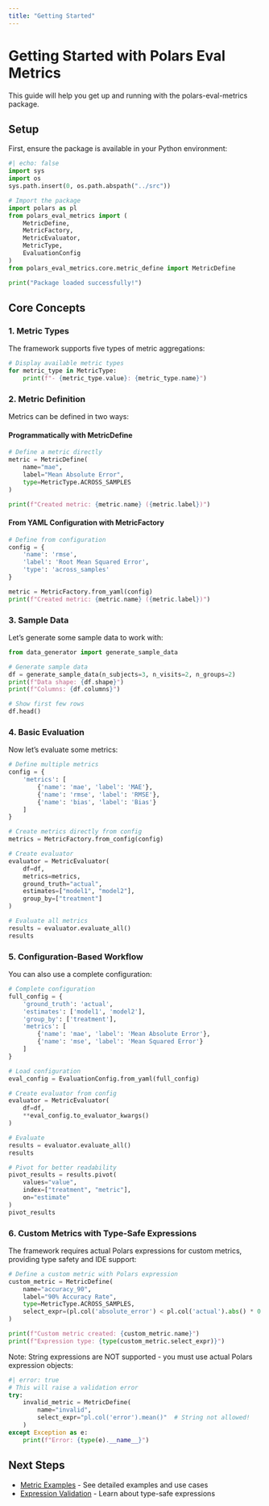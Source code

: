 ```yaml
---
title: "Getting Started"
---
```


# Getting Started with Polars Eval Metrics

This guide will help you get up and running with the polars-eval-metrics package.

## Setup

First, ensure the package is available in your Python environment:

```python
#| echo: false
import sys
import os
sys.path.insert(0, os.path.abspath("../src"))
```

```python
# Import the package
import polars as pl
from polars_eval_metrics import (
    MetricDefine,
    MetricFactory,
    MetricEvaluator,
    MetricType,
    EvaluationConfig
)
from polars_eval_metrics.core.metric_define import MetricDefine

print("Package loaded successfully!")
```

## Core Concepts

### 1. Metric Types

The framework supports five types of metric aggregations:

```python
# Display available metric types
for metric_type in MetricType:
    print(f"- {metric_type.value}: {metric_type.name}")
```

### 2. Metric Definition

Metrics can be defined in two ways:

#### Programmatically with MetricDefine

```python
# Define a metric directly
metric = MetricDefine(
    name="mae",
    label="Mean Absolute Error",
    type=MetricType.ACROSS_SAMPLES
)

print(f"Created metric: {metric.name} ({metric.label})")
```

#### From YAML Configuration with MetricFactory

```python
# Define from configuration
config = {
    'name': 'rmse',
    'label': 'Root Mean Squared Error',
    'type': 'across_samples'
}

metric = MetricFactory.from_yaml(config)
print(f"Created metric: {metric.name} ({metric.label})")
```

### 3. Sample Data

Let's generate some sample data to work with:

```python
from data_generator import generate_sample_data

# Generate sample data
df = generate_sample_data(n_subjects=3, n_visits=2, n_groups=2)
print(f"Data shape: {df.shape}")
print(f"Columns: {df.columns}")

# Show first few rows
df.head()
```

### 4. Basic Evaluation

Now let's evaluate some metrics:

```python
# Define multiple metrics
config = {
    'metrics': [
        {'name': 'mae', 'label': 'MAE'},
        {'name': 'rmse', 'label': 'RMSE'},
        {'name': 'bias', 'label': 'Bias'}
    ]
}

# Create metrics directly from config
metrics = MetricFactory.from_config(config)

# Create evaluator
evaluator = MetricEvaluator(
    df=df,
    metrics=metrics,
    ground_truth="actual",
    estimates=["model1", "model2"],
    group_by=["treatment"]
)

# Evaluate all metrics
results = evaluator.evaluate_all()
results
```

### 5. Configuration-Based Workflow

You can also use a complete configuration:

```python
# Complete configuration
full_config = {
    'ground_truth': 'actual',
    'estimates': ['model1', 'model2'],
    'group_by': ['treatment'],
    'metrics': [
        {'name': 'mae', 'label': 'Mean Absolute Error'},
        {'name': 'mse', 'label': 'Mean Squared Error'}
    ]
}

# Load configuration
eval_config = EvaluationConfig.from_yaml(full_config)

# Create evaluator from config
evaluator = MetricEvaluator(
    df=df,
    **eval_config.to_evaluator_kwargs()
)

# Evaluate
results = evaluator.evaluate_all()
results
```

```python
# Pivot for better readability
pivot_results = results.pivot(
    values="value",
    index=["treatment", "metric"],
    on="estimate"
)
pivot_results
```

### 6. Custom Metrics with Type-Safe Expressions

The framework requires actual Polars expressions for custom metrics, providing type safety and IDE support:

```python
# Define a custom metric with Polars expression
custom_metric = MetricDefine(
    name="accuracy_90",
    label="90% Accuracy Rate",
    type=MetricType.ACROSS_SAMPLES,
    select_expr=(pl.col('absolute_error') < pl.col('actual').abs() * 0.1).mean() * 100
)

print(f"Custom metric created: {custom_metric.name}")
print(f"Expression type: {type(custom_metric.select_expr)}")
```

Note: String expressions are NOT supported - you must use actual Polars expression objects:

```python
#| error: true
# This will raise a validation error
try:
    invalid_metric = MetricDefine(
        name="invalid",
        select_expr="pl.col('error').mean()"  # String not allowed!
    )
except Exception as e:
    print(f"Error: {type(e).__name__}")
```

## Next Steps

- [Metric Examples](metric.qmd) - See detailed examples and use cases
- [Expression Validation](expression_validation.qmd) - Learn about type-safe expressions